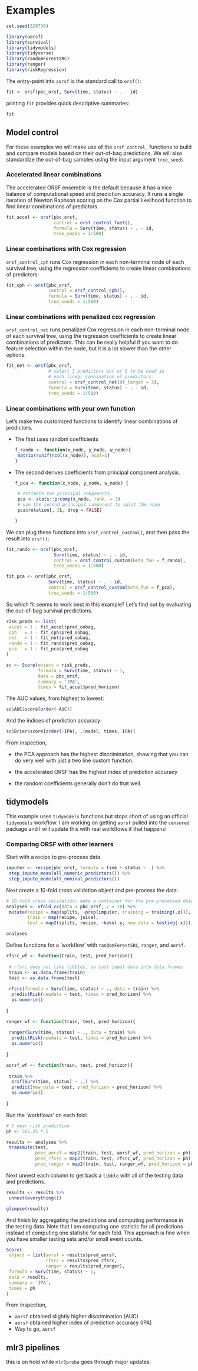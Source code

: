 
# Examples

```r

set.seed(329730)

library(aorsf)
library(survival)
library(tidymodels)
library(tidyverse)
library(randomForestSRC)
library(ranger)
library(riskRegression)
```


The entry-point into `aorsf` is the standard call to `orsf()`:

```r

fit <- orsf(pbc_orsf, Surv(time, status) ~ . - id)

```

printing `fit` provides quick descriptive summaries:

```r
fit
```

## Model control

For these examples we will make use of the `orsf_control_` functions to build and compare models based on their out-of-bag predictions. We will also standardize the out-of-bag samples using the input argument `tree_seeds`

### Accelerated linear combinations

The accelerated ORSF ensemble is the default because it has a nice balance of computational speed and prediction accuracy. It runs a single iteration of Newton Raphson scoring on the Cox partial likelihood function to find linear combinations of predictors.


```r

fit_accel <- orsf(pbc_orsf, 
                  control = orsf_control_fast(),
                  formula = Surv(time, status) ~ . - id,
                  tree_seeds = 1:500)

```

### Linear combinations with Cox regression

`orsf_control_cph` runs Cox regression in each non-terminal node of each survival tree, using the regression coefficients to create linear combinations of predictors:

```r

fit_cph <- orsf(pbc_orsf, 
                control = orsf_control_cph(),
                formula = Surv(time, status) ~ . - id,
                tree_seeds = 1:500)

```

### Linear combinations with penalized cox regression

`orsf_control_net` runs penalized Cox regression in each non-terminal node of each survival tree, using the regression coefficients to create linear combinations of predictors. This can be really helpful if you want to do feature selection within the node, but it is a lot slower than the other options.

```r

fit_net <- orsf(pbc_orsf, 
                # select 3 predictors out of 5 to be used in
                # each linear combination of predictors.
                control = orsf_control_net(df_target = 3),
                formula = Surv(time, status) ~ . - id,
                tree_seeds = 1:500)

```

### Linear combinations with your own function 

Let's make two customized functions to identify linear combinations of predictors. 

- The first uses random coefficients

  ```r
  
  f_rando <- function(x_node, y_node, w_node){
   matrix(runif(ncol(x_node)), ncol=1) 
  }
  
  ```

- The second derives coefficients from principal component analysis.

  ```r
  
  f_pca <- function(x_node, y_node, w_node) { 
   
   # estimate two principal components.
   pca <- stats::prcomp(x_node, rank. = 2)
   # use the second principal component to split the node
   pca$rotation[, 2L, drop = FALSE]
   
  }
  
  ```

We can plug these functions into `orsf_control_custom()`, and then pass the result into `orsf()`:

```r

fit_rando <- orsf(pbc_orsf,
                  Surv(time, status) ~ . - id,
                  control = orsf_control_custom(beta_fun = f_rando),
                  tree_seeds = 1:500)

fit_pca <- orsf(pbc_orsf,
                Surv(time, status) ~ . - id,
                control = orsf_control_custom(beta_fun = f_pca),
                tree_seeds = 1:500)

```

So which fit seems to work best in this example? Let's find out by evaluating the out-of-bag survival predictions.

```r

risk_preds <- list(
 accel = 1 - fit_accel$pred_oobag,
 cph   = 1 - fit_cph$pred_oobag,
 net   = 1 - fit_net$pred_oobag,
 rando = 1 - fit_rando$pred_oobag,
 pca   = 1 - fit_pca$pred_oobag
)

sc <- Score(object = risk_preds, 
            formula = Surv(time, status) ~ 1, 
            data = pbc_orsf, 
            summary = 'IPA',
            times = fit_accel$pred_horizon)

```

The AUC values, from highest to lowest:

```r
sc$AUC$score[order(-AUC)]
```

And the indices of prediction accuracy:

```r
sc$Brier$score[order(-IPA), .(model, times, IPA)]
```

From inspection,

- the PCA approach has the highest discrimination, showing that you can do very well with just a two line custom function.

- the accelerated ORSF has the highest index of prediction accuracy

- the random coefficients generally don't do that well.

## tidymodels

This example uses `tidymodels` functions but stops short of using an official `tidymodels` workflow. I am working on getting `aorsf` pulled into the `censored` package and I will update this with real workflows if that happens!

### Comparing ORSF with other learners

Start with a recipe to pre-process data

```r

imputer <- recipe(pbc_orsf, formula = time + status ~ .) %>% 
 step_impute_mean(all_numeric_predictors()) %>%
 step_impute_mode(all_nominal_predictors()) 

```

Next create a 10-fold cross validation object and pre-process the data:

```r

# 10-fold cross validation; make a container for the pre-processed data
analyses <- vfold_cv(data = pbc_orsf, v = 10) %>%
 mutate(recipe = map(splits, ~prep(imputer, training = training(.x))),
        train = map(recipe, juice),
        test = map2(splits, recipe, ~bake(.y, new_data = testing(.x))))

analyses

```

Define functions for a 'workflow' with `randomForestSRC`, `ranger`, and `aorsf`. 

```r

rfsrc_wf <- function(train, test, pred_horizon){
 
 # rfsrc does not like tibbles, so cast input data into data.frames
 train <- as.data.frame(train)
 test <- as.data.frame(test)
 
 rfsrc(formula = Surv(time, status) ~ ., data = train) %>% 
  predictRisk(newdata = test, times = pred_horizon) %>% 
  as.numeric()
 
}

ranger_wf <- function(train, test, pred_horizon){
 
 ranger(Surv(time, status) ~ ., data = train) %>% 
  predictRisk(newdata = test, times = pred_horizon) %>% 
  as.numeric()
 
}

aorsf_wf <- function(train, test, pred_horizon){
 
 train %>% 
  orsf(Surv(time, status) ~ .,) %>% 
  predict(new_data = test, pred_horizon = pred_horizon) %>% 
  as.numeric()
 
}

```

Run the 'workflows' on each fold:

```r

# 5 year risk prediction
ph <- 365.25 * 5

results <- analyses %>% 
 transmute(test, 
           pred_aorsf = map2(train, test, aorsf_wf, pred_horizon = ph),
           pred_rfsrc = map2(train, test, rfsrc_wf, pred_horizon = ph),
           pred_ranger = map2(train, test, ranger_wf, pred_horizon = ph))

```

Next unnest each column to get back a `tibble` with all of the testing data and predictions.

```r

results <- results %>% 
 unnest(everything())

glimpse(results)

```

And finish by aggregating the predictions and computing performance in the testing data. Note that I am computing one statistic for all predictions instead of computing one statistic for each fold. This approach is fine when you have smaller testing sets and/or small event counts.

```r

Score(
 object = list(aorsf = results$pred_aorsf,
               rfsrc = results$pred_rfsrc,
               ranger = results$pred_ranger),
 formula = Surv(time, status) ~ 1, 
 data = results, 
 summary = 'IPA',
 times = ph
)

```

From inspection, 

- `aorsf` obtained slightly higher discrimination (AUC)
- `aorsf` obtained higher index of prediction accuracy (IPA)
- Way to go, `aorsf`


## mlr3 pipelines

this is on hold while `mlr3proba` goes through major updates.
